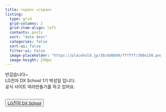 ```yaml
---
title: <span> </span>
listing: 
  type: grid
  grid-columns: 2
  grid-item-align: left
  contents: posts
  sort: "date desc"
  categories: false
  sort-ui: false
  filter-ui: false
  image-placeholder: "https://placehold.jp/30/dd6699/ffffff/300x150.png?text=placeholder+image"
  image-height: 250px
---
```



<div class="rowbar">
  <span class="div-text">반갑습니다~<br> LG전자 DX School 1기 박성일 입니다.<br>공식 사이트 따라만들기를 하고 있어요.<br><br></span>


<div class="button-container">
  <button class="button-a">
    <a class="gongsik-a" href="https://dxschool.co.kr/" target="_self">LG전자 DX School</a>
  </button>
</div>

</div>

<div class="img-center"><img src=></div>


